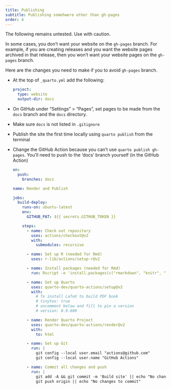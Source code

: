 ```yaml
---
title: Publishing
subtitle: Publishing somehwere other than gh-pages
order: 4
---
```


:::{.callout-caution}
The following remains untested. Use with caution.
:::

In some cases, you don't want your website on the `gh-pages` branch. For example, if you are creating releases and you want the website pages archived in that release, then you won't want your website pages on the `gh-pages` branch.

Here are the changes you need to make if you to avoid `gh-pages` branch.

* At the top of `_quarto.yml` add the following:
  ```yml
  project: 
    type: website
    output-dir: docs
  ```
* On GitHub under "Settings" > "Pages", set pages to be made from the `docs` branch and the `docs` directory.
* Make sure `docs` is not listed in `.gitignore`
* Publish the site the first time locally using `quarto publish` from the terminal
* Change the GitHub Action because you can't use `quarto publish gh-pages`. You'll need to push to the 'docs' branch yourself (in the GitHub Action)
  ```yml
  on:
    push:
      branches: docs

  name: Render and Publish

  jobs:
    build-deploy:
      runs-on: ubuntu-latest
      env:
        GITHUB_PAT: ${{ secrets.GITHUB_TOKEN }}

      steps:
        - name: Check out repository
          uses: actions/checkout@v2
          with:
            submodules: recursive
          
        - name: Set up R (needed for Rmd)
          uses: r-lib/actions/setup-r@v2

        - name: Install packages (needed for Rmd)
          run: Rscript -e 'install.packages(c("rmarkdown", "knitr", "jsonlite"))'

        - name: Set up Quarto
          uses: quarto-dev/quarto-actions/setup@v2
          with:
            # To install LaTeX to build PDF book 
            # tinytex: true 
            # uncomment below and fill to pin a version
            # version: 0.9.600
        
        - name: Render Quarto Project
          uses: quarto-dev/quarto-actions/render@v2
          with:
            to: html

        - name: Set up Git
          run: |
            git config --local user.email "actions@github.com"
            git config --local user.name "GitHub Actions"

        - name: Commit all changes and push
          run: |
            git add -A && git commit -m 'Build site' || echo "No changes to commit"
            git push origin || echo "No changes to commit"
  ```
